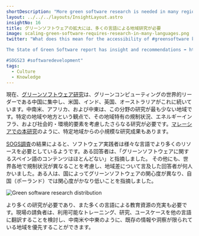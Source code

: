 ```yaml
---
shortDescription: "More green software research is needed in many regions and languages"
layout: ../../../layouts/InsightLayout.astro
insightNo: 16
title: グリーンソフトウェアの拡大には、多くの言語による地域研究が必要
image: scaling-green-software-requires-research-in-many-languages.png
twitter: "What does this mean for the accessibility of #greensoftware knowledge, and what's required for wide-scale industry adoption?

The State of Green Software report has insight and recommendations ➡️ https://stateof.greensoftware.foundation

#SOGS23 #softwaredevelopment"
tags:
  - Culture
  - Knowledge
---
```


現在、[グリーンソフトウェア研究](https://ieeexplore.ieee.org/document/9535069)は、グリーンコンピューティングの世界的リーダーである中国に集中し、米国、インド、英国、オーストラリアがこれに続いています。中南米、アフリカ、および中東は、この分野の研究が最も少ない地域です。特定の地域や地方という観点で、その地域特有の規制状況、エネルギーインフラ、および社会的・環境的要素を考慮したさらなる研究が必要です。[マレーシアでの本研究](https://www.sciencedirect.com/science/article/abs/pii/S0959652619309461)のように、特定地域からの小規模な研究成果もあります。

[SOGS調査](../survey)の結果によると、ソフトウェア実践者は様々な言語でより多くのリソースを必要としているようです。ある回答者は、「グリーンソフトウェアに関するスペイン語のコンテンツはほとんどない」と指摘しました。 その他にも、世界各地で規制状況が異なることを考慮し、地域差について言及した回答者が何人かいました。ある人は、国によってグリーンソフトウェアの関心度が異なり、自国（ポーランド）では関心度がかなり低いことを指摘しました。

![Green software research distribution](/ja/images/insights/scaling-green-software-requires-research-in-many-languages-additional-1_J.png)

より多くの研究が必要であり、また多くの言語による教育資源の充実も必要です。現場の請負者は、利用可能なトレーニング、研究、ユースケースを他の言語に翻訳することを検討し、中南米や中東のように、既存の情報や洞察が限られている地域を優先することができます。


